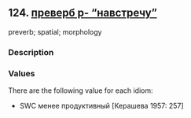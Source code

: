 ## 124. <a href =  'https://agricolamz.github.io/The_Circassian_Isoglosses_Database/124.html' target='_blank'>преверб p- "навстречу"</a>
preverb; spatial; morphology

### Description



### Values
There are the following value for each idiom:

* SWC  менее продуктивный [Керашева 1957: 257] 


